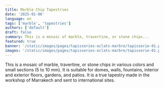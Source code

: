 ```yaml
---
title: Marble Chip Tapestries
date: '2025-01-06'
language: en
tags: ['marble', 'tapestries']
authors: ['default']
draft: false
summary: This is a mosaic of marble, travertine, or stone chips...
featured: true
banner: '/static/images/pages/tapisseries-eclats-marbre/tapisserie-01.png'
images: '/static/images/pages/tapisseries-eclats-marbre/tapisserie-01.png'
---
```

This is a mosaic of marble, travertine, or stone chips in various colors and small sections (5 to 10 mm). It is suitable for domes, walls, fountains, 
interior and exterior floors, gardens, and patios. It is a true tapestry made in the workshop of Marrakech and sent to international sites.

<div className="grid grid-cols-1 md:grid-cols-2 lg:grid-cols-3 gap-2">
    <FancyBoxImage 
      src="/static/images/pages/tapisseries-eclats-marbre/tapisserie-01.png" 
      alt="tapisserie-01"  
      width={2882}
      height={1591}
      className="w-full"
    />
    <FancyBoxImage 
      src="/static/images/pages/tapisseries-eclats-marbre/tapisserie-02.png" 
      alt="tapisserie-02"  
      width={2912}
      height={1632}      
      className="w-full"
    />
      <FancyBoxImage 
      src="/static/images/pages/tapisseries-eclats-marbre/mosaique-01.png" 
      alt="mosaique-01"  
      width={2912}
      height={1632}       
      className="w-full"
    />
    <FancyBoxImage 
      src="/static/images/pages/tapisseries-eclats-marbre/mosaique-02.png" 
      alt="mosaique-02"  
      width={2912}
      height={1632}         
      className="w-full"
    />
    <FancyBoxImage 
      src="/static/images/pages/tapisseries-eclats-marbre/plafond-01.png" 
      alt="plafond-01"  
      width={2912}
      height={1632}            
      className="w-full"
    />
    <FancyBoxImage 
      src="/static/images/pages/tapisseries-eclats-marbre/chantier-01.png" 
      alt="chantier-01"  
      width={2912}
      height={1632}            
      className="w-full"
    />    
    <FancyBoxImage 
      src="/static/images/pages/tapisseries-eclats-marbre/chantier-02.png" 
      alt="chantier-02"  
      width={2912}
      height={1632}            
      className="w-full"
    />      
    <FancyBoxImage 
      src="/static/images/pages/tapisseries-eclats-marbre/chantier-03.png" 
      alt="chantier-03"  
      width={2912}
      height={1632}            
      className="w-full"
    />    
</div>